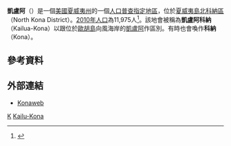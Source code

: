 {{TA
|G1=美國州名
|1=zh-hans:县;zh-hant:縣;zh-tw:郡
}}
{{For|歐胡島的城鎮|凱盧阿 (檀香山縣)}}
'''凱盧阿'''（{{lang-en|Kailua}}）是一個[[美國|美國]][[夏威夷州|夏威夷州]]的一個[[人口普查指定地區|人口普查指定地區]]，位於[[夏威夷島|夏威夷島]][[科納_(夏威夷)|北科納區]]（North Kona District）。[[2010年美國人口普查|2010年人口]]為11,975人<ref name="2010census">{{cite web |url=http://quickfacts.census.gov/qfd/states/15/1523000.html |language=en |title=Kailua CDP (Hawaii) , Hawaii |publisher=U.S. Census Bureau |date= |accessdate=2015-09-02 |deadurl=yes |archiveurl=https://www.webcitation.org/69MpaWitN?url=http://quickfacts.census.gov/qfd/states/15/1523000.html |archivedate=2012-07-23 }}</ref>。該地會被稱為'''凱盧阿科納'''（Kailua-Kona）以跟位於[[歐胡島|歐胡島]]向風海岸的[[凱盧阿_(檀香山縣)|凱盧阿]]作區別。有時也會喚作'''科納'''（Kona）。

== 參考資料 ==
{{Reflist}}

== 外部連結 ==
{{Commons|Kailua-Kona, Hawaii}}
* [http://www.konaweb.com/ Konaweb]{{En icon}}
{{夏威夷縣 (夏威夷州)}}
{{Authority control}}
[[Category:夏威夷州城市|K]]
[[Category:夏威夷岛|Kailu-Kona]]
